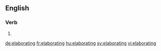 ==English==

===Verb===
{{head|en}}

# {{present participle of|elaborate}}

[[de:elaborating]]
[[fr:elaborating]]
[[hu:elaborating]]
[[sv:elaborating]]
[[vi:elaborating]]